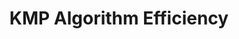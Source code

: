 ---
id: "alg_mq_011"
questionType: "MULTIPLE_CHOICE"
title: "KMP Algorithm Efficiency"
description: "What makes the Knuth-Morris-Pratt (KMP) algorithm efficient for string matching?"
difficulty: "HARD"
category: "Algorithms"
options:
  - "It uses brute force comparison"
  - "It skips unnecessary comparisons using a prefix table"
  - "It sorts the string before matching"
  - "It uses recursion to match substrings"
correctAnswer: 1
---
